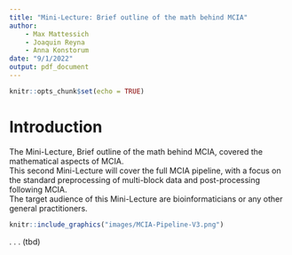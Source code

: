 ```yaml
---
title: "Mini-Lecture: Brief outline of the math behind MCIA"
author:
    - Max Mattessich
    - Joaquin Reyna
    - Anna Konstorum
date: "9/1/2022"
output: pdf_document
---
```


```r
knitr::opts_chunk$set(echo = TRUE)
```

# Introduction
The Mini-Lecture, Brief outline of the math behind MCIA, covered the mathematical aspects of MCIA.  
This second Mini-Lecture will cover the full MCIA pipeline, with a focus on the standard preprocessing of multi-block data and post-processing following MCIA.  
The target audience of this Mini-Lecture are bioinformaticians or any other general practitioners.

```r
knitr::include_graphics("images/MCIA-Pipeline-V3.png")
```

.
.
.
(tbd)

